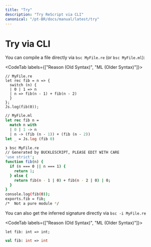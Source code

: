 ```yaml
---
title: "Try"
description: "Try ReScript via CLI"
canonical: "/pt-BR/docs/manual/latest/try"
---
```


# Try via CLI

You can compile a file directly via `bsc MyFile.re` (or `bsc MyFile.ml`):

<CodeTab labels={["Reason (Old Syntax)", "ML (Older Syntax)"]}>

```re
// MyFile.re
let rec fib = n => {
  switch (n) {
  | 0 | 1 => n
  | n => fib(n - 1) + fib(n - 2)
  }
};
Js.log(fib(0));
```
```ml
// MyFile.ml
let rec fib n =
  match n with
  | 0 | 1 -> n
  | n -> (fib (n - 1)) + (fib (n - 2))
let _ = Js.log (fib 0)
```

</CodeTab>

```sh
❯ bsc MyFile.re
// Generated by BUCKLESCRIPT, PLEASE EDIT WITH CARE
'use strict';
function fib(n) {
  if (n === 0 || n === 1) {
    return 1;
  } else {
    return fib(n - 1 | 0) + fib(n - 2 | 0) | 0;
  }
}
console.log(fib(0));
exports.fib = fib;
/*  Not a pure module */
```

You can also get the inferred signature directly via `bsc -i MyFile.re`

<CodeTab labels={["Reason (Old Syntax)", "ML (Older Syntax)"]}>

```rei
let fib: int => int;
```
```mli
val fib: int => int
```

</CodeTab>
